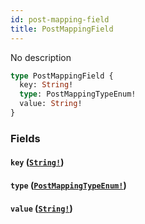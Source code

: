 ```yaml
---
id: post-mapping-field
title: PostMappingField
---
```


No description

```graphql
type PostMappingField {
  key: String!
  type: PostMappingTypeEnum!
  value: String!
}
```

### Fields

#### `key` ([`String!`](/docs/graphql/scalars/string))

#### `type` ([`PostMappingTypeEnum!`](/docs/graphql/enums/post-mapping-type-enum))

#### `value` ([`String!`](/docs/graphql/scalars/string))

